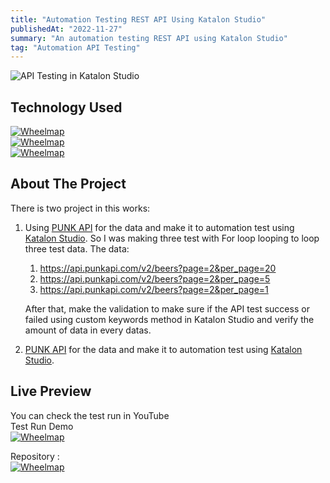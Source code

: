 ```yaml
---
title: "Automation Testing REST API Using Katalon Studio"
publishedAt: "2022-11-27"
summary: "An automation testing REST API using Katalon Studio"
tag: "Automation API Testing"
---
```


![API Testing in Katalon Studio](/apiKatalon.jpg)

## Technology Used

[![Wheelmap](https://img.shields.io/badge/json-5E5C5C?style=for-the-badge&logo=json&logoColor=white)](https://jsonpathfinder.com/)<br/>
[![Wheelmap](https://img.shields.io/badge/Postman-FF6C37?style=for-the-badge&logo=Postman&logoColor=white)](https://www.postman.com/)<br/>
[![Wheelmap](https://img.shields.io/badge/apache%20Groovy-4298B8?style=for-the-badge&logo=apachegroovy&logoColor=white)](https://groovy-lang.org/)

## About The Project

There is two project in this works:

1. Using [PUNK API](https://punkapi.com/documentation/v2) for the data and make it to automation test using [Katalon Studio](https://katalon.com/). So I was making three test with For loop looping to loop three test data.
   The data:

   1. https://api.punkapi.com/v2/beers?page=2&per_page=20
   2. https://api.punkapi.com/v2/beers?page=2&per_page=5
   3. https://api.punkapi.com/v2/beers?page=2&per_page=1<br/>

   After that, make the validation to make sure if the API test success or failed using custom keywords method in Katalon Studio and verify the amount of data in every datas.

2. [PUNK API](https://punkapi.com/documentation/v2) for the data and make it to automation test using [Katalon Studio](https://katalon.com/).

## Live Preview

You can check the test run in YouTube<br/>
Test Run Demo<br/>
[![Wheelmap](https://img.shields.io/badge/YouTube-FF0000?style=for-the-badge&logo=youtube&logoColor=white)](https://youtu.be/liHGX1Ylkf0)

Repository :<br/>
[![Wheelmap](https://img.shields.io/badge/GitHub-100000?style=for-the-badge&logo=github&logoColor=white)](https://github.com/restufff/selenium_automation_testing_web)

